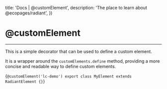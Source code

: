 

  title: 'Docs | @customElement',
  description: 'The place to learn about @ecopages/radiant',
})

# @customElement
---

This is a simple decorator that can be used to define a custom element.

It is a wrapper around the `customElements.define` method, providing a more concise and readable way to define custom elements.

<CodeBlock lang='typescript'>{`@customElement('lc-demo')
export class MyElement extends RadiantElement {}`}
</CodeBlock>